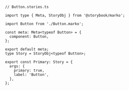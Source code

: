 ```tsx
// Button.stories.ts

import type { Meta, StoryObj } from '@storybook/marko';

import Button from './Button.marko';

const meta: Meta<typeof Button> = {
  component: Button,
};

export default meta;
type Story = StoryObj<typeof Button>;

export const Primary: Story = {
  args: {
    primary: true,
    label: 'Button',
  },
};
```
